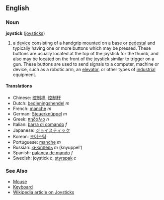 ==English==
===Noun===
'''joystick''' ([[joysticks]])

# a [[device]] consisting of a handgrip mounted on a base or [[pedestal]] and typically having one or more buttons which may be pressed. These buttons are usually located at the top of the joystick for the thumb, and also may be located on the front of the joystick similar to trigger on a gun.  These buttons are used to send signals to a computer, machine or device, such as a robotic arm, an [[elevator]], or other types of [[industrial]] equipment.

====Translations====
*Chinese: [[控制桿]], [[控制杆]]
*Dutch: [[bedieningshendel]] ''m''
*French: [[manche]] ''m''
*German: [[Steuerknüppel]] ''m''
*Greek: [[πηδάλιο]] ''n''
*Italian: [[barra di comando]] ''f''
*Japanese: [[ジョイスティック]]
*Korean: [[조이스틱]]
*Portuguese: [[manche]] ''m''
*Russian: [[кнюппель]] ''m'' (knyuppel')
*Spanish: [[palanca de mando]] ''f''
*Swedish: joystick ''c'', [[styrspak]] ''c''

===See Also===
* [[Mouse]]
* [[Keyboard]]
* [[w:Joystick|Wikipedia article on Joysticks]]